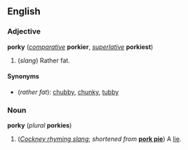==English==
===Adjective===
'''porky''' (''[[comparative]]'' '''porkier''', ''[[superlative]]'' '''porkiest''')

#(''slang'') Rather fat.

====Synonyms====
*(''rather fat''): [[chubby]], [[chunky]], [[tubby]]

===Noun===
'''porky''' (''plural'' '''porkies''')

#(''[[Cockney rhyming slang]]''; ''shortened from'' '''[[pork pie]]''') A [[lie]].